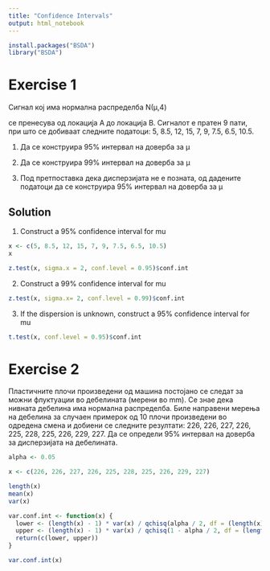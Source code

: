 ```yaml
---
title: "Confidence Intervals"
output: html_notebook
---
```


```r
install.packages("BSDA")
library("BSDA")
```

# Exercise 1

Сигнал кој има нормална распределба N(μ,4)

се пренесува од локација А до локација В. Сигналот е пратен 9 пати, при што се добиваат следните податоци: 5, 8.5, 12, 15, 7, 9, 7.5, 6.5, 10.5.

1.  Да се конструира 95% интервал на доверба за μ

2.  Да се конструира 99% интервал на доверба за μ

3.  Под претпоставка дека дисперзијата не е позната, од дадените податоци да се конструира 95% интервал на доверба за μ

## Solution

1.  Construct a 95% confidence interval for mu

```r

x <- c(5, 8.5, 12, 15, 7, 9, 7.5, 6.5, 10.5)
x

z.test(x, sigma.x = 2, conf.level = 0.95)$conf.int
```

2.  Construct a 99% confidence interval for mu

```r
z.test(x, sigma.x= 2, conf.level = 0.99)$conf.int
```

3.  If the dispersion is unknown, construct a 95% confidence interval for mu

```r
t.test(x, conf.level = 0.95)$conf.int
```

# Exercise 2

Пластичните плочи произведени од машина постојано се следат за можни флуктуации во дебелината (мерени во mm). Се знае дека нивната дебелина има нормална распределба. Биле направени мерења на дебелина за случаен примерок од 10 плочи произведени во одредена смена и добиени се следните резултати: 226, 226, 227, 226, 225, 228, 225, 226, 229, 227. Да се определи 95% интервал на доверба за дисперзијата на дебелината.

```r
alpha <- 0.05
```

```r
x <- c(226, 226, 227, 226, 225, 228, 225, 226, 229, 227)
```

```r
length(x)
mean(x)
var(x)

var.conf.int <- function(x) {
  lower <- (length(x) - 1) * var(x) / qchisq(alpha / 2, df = (length(x) - 1), lower.tail = FALSE)
  upper <- (length(x) - 1) * var(x) / qchisq(1 - alpha / 2, df = (length(x) - 1), lower.tail = FALSE)
  return(c(lower, upper))
}

var.conf.int(x)
```
